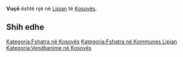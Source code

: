 {{Fshat në 
 | Emri                = Vuçë
 | EmriAlt                = 
 | NAME_SHORT_FORM=      
 | NAME_GENERIC=      
 | NAME_SORT_NAME_RO=      VUCE
 | FULL_NAME_RO = Vuçë
 | FULL_NAME_ND_RO=Vuce
 | SORT_NAME_RG=VUCE
 | FULL_NAME_RG=Vuçë
 | FULL_NAME_ND_RG=Vuce
 | SRP_NAME_SHORT_FORM=      
 | SRP_NAME_GENERIC=      
 | SRP_NAME_SORT_NAME_RO=      
 | SRP_FULL_NAME_RO = 
 | SRP_FULL_NAME_ND_RO=
 | SRP_SORT_NAME_RG=
 | SRP_FULL_NAME_RG=
 | SRP_FULL_NAME_ND_RG=
 | Emri (Rasa dhanore) = 
 | Figura              = 
 | Shteti              = Kosovo
 | Komuna              = Lipjan
 | Kodi postar         = 
 | Sipërfaqja          = 

 | Popullsia           = 

 | Regj. i popullsisë  = 
 | Dend. e popullsisë  = 
 | Faqja zyrtare       = 
 <!--- Koordinatat ----> 
 | Gjerësia            = 43.043333
 | Gjatësia            = 20.793889
 | Lartësia            = 
}}
'''Vuçë''' është një [[]] në [[Lipjan]] të [[Kosovës]].

<!-- == Gjeografia == -->
<!-- == Historia == -->
<!-- == Demografia == -->
== Shih edhe ==
{{Komuna Lipjan}}
{{Kosovo-Administrata-Cung}}

[[Kategoria:Fshatra në Kosovës]]
[[Kategoria:Fshatra në Kommunes Lipjan]]
[[Kategoria:Vendbanime në Kosovës]]